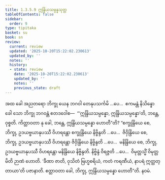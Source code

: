 ```yaml
---
title: 1.3.5.9 ဣန္ဒြိယသမ္ပန္နသုတ္တ
tableOfContents: false
sidebar:
  order: 9
type: tipitaka
basket: su
book: sn
review:
  current: review
  updated: '2025-10-20T15:22:02.230613'
  updated_by: ''
  notes: ''
  history:
  - state: review
    date: '2025-10-20T15:22:02.230613'
    updated_by: ''
    notes: ''
    previous_state: draft
---
```



<DynamicBreadcrumb />


<ReviewStatus review={frontmatter.review} showDetails={true} />

<HypothesisAnnotation frontmatter={frontmatter} />

<Division number="154" book="sn" e="ch" v="18" p="302">

<Paragraph number="849" book="sn">
အထ ခေါ အညတရော ဘိက္ခု ယေန ဘဂဝါ တေနုပသင်္ကမိ …ပေ…  ဧကမန္တံ နိသိန္နော ခေါ သော ဘိက္ခု ဘဂဝန္တံ ဧတဒဝေါစ—  “‘ဣန္ဒြိယသမ္ပန္နော, ဣန္ဒြိယသမ္ပန္နော’တိ, ဘန္တေ, ဝုစ္စတိ. ကိတ္တာဝတာ နု ခေါ, ဘန္တေ, ဣန္ဒြိယသမ္ပန္နော ဟောတီ”တိ?
</Paragraph>

<Paragraph number="850" book="sn">
“စက္ခုန္ဒြိယေ စေ, ဘိက္ခု, ဥဒယဗ္ဗယာနုပဿီ ဝိဟရန္တော စက္ခုန္ဒြိယေ နိဗ္ဗိန္ဒတိ …ပေ…  ဇိဝှိန္ဒြိယေ စေ, ဘိက္ခု, ဥဒယဗ္ဗယာနုပဿီ ဝိဟရန္တော ဇိဝှိန္ဒြိယေ နိဗ္ဗိန္ဒတိ …ပေ…  မနိန္ဒြိယေ စေ, ဘိက္ခု, ဥဒယဗ္ဗယာနုပဿီ ဝိဟရန္တော မနိန္ဒြိယေ နိဗ္ဗိန္ဒတိ. နိဗ္ဗိန္ဒံ ဝိရဇ္ဇတိ …ပေ…  ဝိမုတ္တသ္မိံ ဝိမုတ္တမိတိ ဉာဏံ ဟောတိ. ‘ခီဏာ ဇာတိ, ဝုသိတံ ဗြဟ္မစရိယံ, ကတံ ကရဏီယံ, နာပရံ ဣတ္ထတ္တာယာ’တိ ပဇာနာတိ. ဧတ္တာဝတာ ခေါ, ဘိက္ခု, ဣန္ဒြိယသမ္ပန္နော ဟောတီ”တိ.

</Paragraph>
</Division>

<Paragraph number="851" type="center" book="sn">
နဝမံ.
</Paragraph>